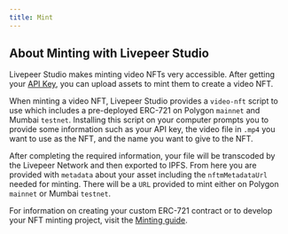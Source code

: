 ```yaml
---
title: Mint
---
```




## About Minting with Livepeer Studio

Livepeer Studio makes minting video NFTs very accessible. After getting your [API Key](../../guides/livestreaming/api-key), you can upload assets to mint them to create a video NFT.

When minting a video NFT, Livepeer Studio provides a `video-nft` script to use which includes a pre-deployed ERC-721 on Polygon `mainnet` and Mumbai `testnet`. Installing this script on your computer prompts you to provide some information such as your API key, the video file in `.mp4` you want to use as the NFT, and the name you want to give to the NFT.

After completing the required information, your file will be transcoded by the Livepeer Network and then exported to IPFS. From here you are provided with `metadata` about your asset including the `nftmMetadataUrl` needed for minting. There will be a `URL` provided to mint either on Polygon `mainnet` or Mumbai `testnet`.



For information on creating your custom ERC-721 contract or to develop your NFT minting project, visit the [Minting guide](../../guides/mint-guides).